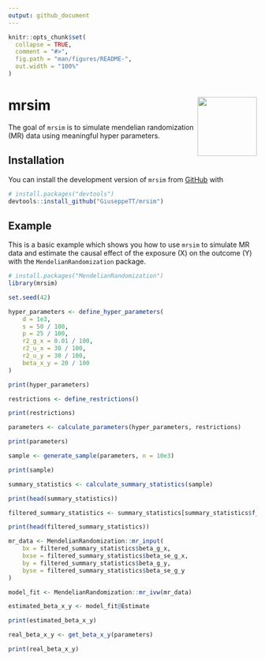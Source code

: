 ```yaml
---
output: github_document
---
```


<!-- README.md is generated from README.Rmd. Please edit that file -->

```r
knitr::opts_chunk$set(
  collapse = TRUE,
  comment = "#>",
  fig.path = "man/figures/README-",
  out.width = "100%"
)
```

# mrsim <img src="man/figures/logo.png" align="right" height="120" />

<!-- badges: start -->
<!-- badges: end -->

The goal of `mrsim` is to simulate mendelian randomization (MR) data using meaningful hyper parameters.

## Installation

You can install the development version of `mrsim` from [GitHub](https://github.com/) with

``` r
# install.packages("devtools")
devtools::install_github("GiuseppeTT/mrsim")
```

## Example

This is a basic example which shows you how to use `mrsim` to simulate MR data and estimate the causal effect of the exposure (X) on the outcome (Y) with the `MendelianRandomization` package.

```r
# install.packages("MendelianRandomization")
library(mrsim)

set.seed(42)

hyper_parameters <- define_hyper_parameters(
    d = 1e3,
    s = 50 / 100,
    p = 25 / 100,
    r2_g_x = 0.01 / 100,
    r2_u_x = 30 / 100,
    r2_u_y = 30 / 100,
    beta_x_y = 20 / 100
)

print(hyper_parameters)

restrictions <- define_restrictions()

print(restrictions)

parameters <- calculate_parameters(hyper_parameters, restrictions)

print(parameters)

sample <- generate_sample(parameters, n = 10e3)

print(sample)

summary_statistics <- calculate_summary_statistics(sample)

print(head(summary_statistics))

filtered_summary_statistics <- summary_statistics[summary_statistics$f_statistic_g_x > 10, ]

print(head(filtered_summary_statistics))

mr_data <- MendelianRandomization::mr_input(
    bx = filtered_summary_statistics$beta_g_x,
    bxse = filtered_summary_statistics$beta_se_g_x,
    by = filtered_summary_statistics$beta_g_y,
    byse = filtered_summary_statistics$beta_se_g_y
)

model_fit <- MendelianRandomization::mr_ivw(mr_data)

estimated_beta_x_y <- model_fit@Estimate

print(estimated_beta_x_y)

real_beta_x_y <- get_beta_x_y(parameters)

print(real_beta_x_y)
```
